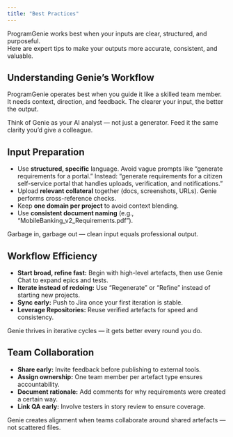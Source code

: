 ```yaml
---
title: "Best Practices"
---
```

ProgramGenie works best when your inputs are clear, structured, and purposeful.  
Here are expert tips to make your outputs more accurate, consistent, and valuable.

## Understanding Genie’s Workflow

ProgramGenie operates best when you guide it like a skilled team member. It needs context, direction, and feedback. The clearer your input, the better the output.

<Tip>Think of Genie as your AI analyst — not just a generator. Feed it the same clarity you’d give a colleague.</Tip>

## Input Preparation

- Use **structured, specific** language. Avoid vague prompts like “generate requirements for a portal.” Instead: “generate requirements for a citizen self-service portal that handles uploads, verification, and notifications.”
- Upload **relevant collateral** together (docs, screenshots, URLs). Genie performs cross-reference checks.
- Keep **one domain per project** to avoid context blending.
- Use **consistent document naming** (e.g., “MobileBanking_v2_Requirements.pdf”).

<Note>Garbage in, garbage out — clean input equals professional output.</Note>

## Workflow Efficiency

- **Start broad, refine fast:** Begin with high-level artefacts, then use Genie Chat to expand epics and tests.
- **Iterate instead of redoing:** Use “Regenerate” or “Refine” instead of starting new projects.
- **Sync early:** Push to Jira once your first iteration is stable.
- **Leverage Repositories:** Reuse verified artefacts for speed and consistency.

<Tip>Genie thrives in iterative cycles — it gets better every round you do.</Tip>

## Team Collaboration

- **Share early:** Invite feedback before publishing to external tools.
- **Assign ownership:** One team member per artefact type ensures accountability.
- **Document rationale:** Add comments for why requirements were created a certain way.
- **Link QA early:** Involve testers in story review to ensure coverage.

<Note>Genie creates alignment when teams collaborate around shared artefacts — not scattered files.</Note>

